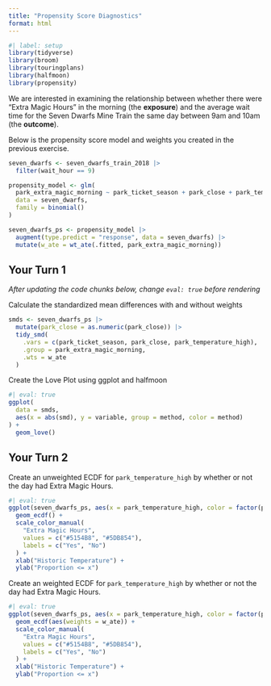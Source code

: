 ```yaml
---
title: "Propensity Score Diagnostics"
format: html
---
```



```r
#| label: setup
library(tidyverse)
library(broom)
library(touringplans)
library(halfmoon)
library(propensity)
```

We are interested in examining the relationship between whether there were "Extra Magic Hours" in the morning (the **exposure**) and the average wait time for the Seven Dwarfs Mine Train the same day between 9am and 10am (the **outcome**).

Below is the propensity score model and weights you created in the previous exercise.

```r
seven_dwarfs <- seven_dwarfs_train_2018 |>
  filter(wait_hour == 9)

propensity_model <- glm(
  park_extra_magic_morning ~ park_ticket_season + park_close + park_temperature_high,
  data = seven_dwarfs,
  family = binomial()
)

seven_dwarfs_ps <- propensity_model |>
  augment(type.predict = "response", data = seven_dwarfs) |>
  mutate(w_ate = wt_ate(.fitted, park_extra_magic_morning))
```

## Your Turn 1

*After updating the code chunks below, change `eval: true` before rendering*

Calculate the standardized mean differences with and without weights

```r
smds <- seven_dwarfs_ps |>
  mutate(park_close = as.numeric(park_close)) |>
  tidy_smd(
    .vars = c(park_ticket_season, park_close, park_temperature_high),
    .group = park_extra_magic_morning,
    .wts = w_ate
  )
```

Create the Love Plot using ggplot and halfmoon

```r
#| eval: true
ggplot(
  data = smds,
  aes(x = abs(smd), y = variable, group = method, color = method)
) +
  geom_love()
```

## Your Turn 2

Create an unweighted ECDF for `park_temperature_high` by whether or not the day had Extra Magic Hours.

```r
#| eval: true
ggplot(seven_dwarfs_ps, aes(x = park_temperature_high, color = factor(park_extra_magic_morning))) +
  geom_ecdf() +
  scale_color_manual(
    "Extra Magic Hours", 
    values = c("#5154B8", "#5DB854"),
    labels = c("Yes", "No")
  ) + 
  xlab("Historic Temperature") + 
  ylab("Proportion <= x") 
```

Create an weighted ECDF for `park_temperature_high` by whether or not the day had Extra Magic Hours.

```r
#| eval: true
ggplot(seven_dwarfs_ps, aes(x = park_temperature_high, color = factor(park_extra_magic_morning))) +
  geom_ecdf(aes(weights = w_ate)) + 
  scale_color_manual(
    "Extra Magic Hours", 
    values = c("#5154B8", "#5DB854"),
    labels = c("Yes", "No")
  ) + 
  xlab("Historic Temperature") + 
  ylab("Proportion <= x") 
```

